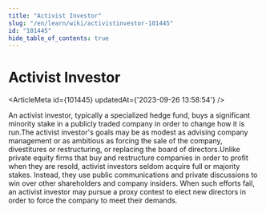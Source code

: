 ```yaml
---
title: "Activist Investor"
slug: "/en/learn/wiki/activistinvestor-101445"
id: "101445"
hide_table_of_contents: true
---
```



# Activist Investor

<ArticleMeta id={101445} updatedAt={'2023-09-26 13:58:54'} />
<div className='border-solid border-b border-t-0 my-4 border-[var(--ifm-color-gray-300)]' />

An activist investor, typically a specialized hedge fund, buys a significant minority stake in a publicly traded company in order to change how it is run.The activist investor's goals may be as modest as advising company management or as ambitious as forcing the sale of the company, divestitures or restructuring, or replacing the board of directors.Unlike private equity firms that buy and restructure companies in order to profit when they are resold, activist investors seldom acquire full or majority stakes. Instead, they use public communications and private discussions to win over other shareholders and company insiders. When such efforts fail, an activist investor may pursue a proxy contest to elect new directors in order to force the company to meet their demands.
